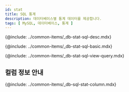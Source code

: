 ```yaml
---
id: stat
title: SQL 통계
description: 데이터베이스별 통계 데이터를 제공합니다.
tags: [ MySQL, 데이터베이스, 통계 ]
---
```


<!-- SQL 통계 -->
{@include: ../common-items/_db-stat-sql-desc.mdx}  

<!-- SQL 통계 기본 사용 안내 -->
{@include: ../common-items/_db-stat-sql-basic.mdx} 

<!-- 쿼리별 수행 추이, 자세히 보기 -->
{@include: ../common-items/_db-stat-sql-view-query.mdx}  

## 컬럼 정보 안내

{@include: ../common-items/_db-sql-stat-column.mdx}

